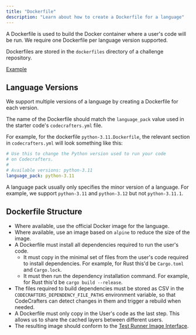 ```yaml
---
title: "Dockerfile"
description: "Learn about how to create a Dockerfile for a language"
---
```


A Dockerfile is used to build the Docker container where a user's code will be run. We require
one Dockerfile per language version supported.

Dockerfiles are stored in the `dockerfiles` directory of a challenge repository.

[Example](https://github.com/codecrafters-io/build-your-own-redis/tree/main/dockerfiles)

## Language Versions

We support multiple versions of a language by creating a Dockerfile for each version.

The name of the Dockerfile should match the `language_pack` value used in the starter code's `codecrafters.yml` file.

For example, for the dockerfile `python-3.11.Dockerfile`, the relevant section in `codecrafters.yml` will look something like this:

```yaml
# Use this to change the Python version used to run your code
# on Codecrafters.
#
# Available versions: python-3.11
language_pack: python-3.11
```

A language pack usually only specifies the minor version of a language. For example, we support `python-3.11` and `python-3.12` but not `python-3.11.1`.

## Dockerfile Structure

- Where available, use the official Docker image for the language.
- Where available, use an image based on `alpine` to reduce the size of the image.
- A Dockerfile must install all dependencies required to run the user's code.
  - It must copy in the minimal set of files from the user's code required to install dependencies. For example, for Rust this'd be `Cargo.toml` and `Cargo.lock`.
  - It must then run the dependency installation command. For example, for Rust this'd be `cargo build --release`.
- The files required to build dependencies must be stored as CSV in the `CODECRAFTERS_DEPENDENCY_FILE_PATHS` environment variable, so that CodeCrafters can detect
  changes in them and trigger a rebuild when needed.
- A Dockerfile must only copy in the User's code as the last step. This allows us to share the cached layers between different users.
- The resulting image should conform to the [Test Runner Image Interface](/contributors/adding-language-support/test-runner-image-interface).